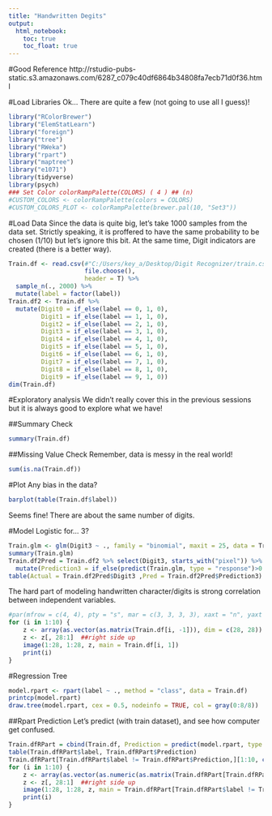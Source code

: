 ---
title: "Handwritten Degits"
output:
  html_notebook:
    toc: true
    toc_float: true
---

#Good Reference
http://rstudio-pubs-static.s3.amazonaws.com/6287_c079c40df6864b34808fa7ecb71d0f36.html

#Load Libraries
Ok...
There are quite a few (not going to use all I guess)!

```{r}
library("RColorBrewer")
library("ElemStatLearn")
library("foreign")
library("tree")
library("RWeka")
library("rpart")
library("maptree")
library("e1071")
library(tidyverse)
library(psych)
### Set Color colorRampPalette(COLORS) ( 4 ) ## (n)
#CUSTOM_COLORS <- colorRampPalette(colors = COLORS)
#CUSTOM_COLORS_PLOT <- colorRampPalette(brewer.pal(10, "Set3"))
```

#Load Data
Since the data is quite big, let's take 1000 samples from the data set.
Strictly speaking, it is proffered to have the same probability to be chosen (1/10) but let's ignore this bit.
At the same time, Digit indicators are created (there is a better way).

```{r}
Train.df <- read.csv(#"C:/Users/key_a/Desktop/Digit Recognizer/train.csv",
                     file.choose(),
                     header = T) %>% 
  sample_n(., 2000) %>% 
  mutate(label = factor(label))
Train.df2 <- Train.df %>%
  mutate(Digit0 = if_else(label == 0, 1, 0),
         Digit1 = if_else(label == 1, 1, 0),
         Digit2 = if_else(label == 2, 1, 0),
         Digit3 = if_else(label == 3, 1, 0),
         Digit4 = if_else(label == 4, 1, 0),
         Digit5 = if_else(label == 5, 1, 0),
         Digit6 = if_else(label == 6, 1, 0),
         Digit7 = if_else(label == 7, 1, 0),
         Digit8 = if_else(label == 8, 1, 0),
         Digit9 = if_else(label == 9, 1, 0))
dim(Train.df)
```

#Exploratory analysis
We didn't really cover this in the previous sessions but it is always good to explore what we have!

##Summary Check
```{r}
summary(Train.df)
```

##Missing Value Check
Remember, data is messy in the real world!

```{r}
sum(is.na(Train.df))
```



#Plot
Any bias in the data?

```{r}
barplot(table(Train.df$label))
```

Seems fine!
There are about the same number of digits.

#Model
Logistic for... 3?

```{r}
Train.glm <- glm(Digit3 ~ ., family = "binomial", maxit = 25, data = Train.df2 %>% select(Digit3, starts_with("pixel")))
summary(Train.glm)
Train.df2Pred = Train.df2 %>% select(Digit3, starts_with("pixel")) %>%
  mutate(Prediction3 = if_else(predict(Train.glm, type = "response")>0.5,1,0))
table(Actual = Train.df2Pred$Digit3 ,Pred = Train.df2Pred$Prediction3)
```

The hard part of modeling handwritten character/digits is strong correlation between independent variables.

```{r}
#par(mfrow = c(4, 4), pty = "s", mar = c(3, 3, 3, 3), xaxt = "n", yaxt = "n")
for (i in 1:10) {
    z <- array(as.vector(as.matrix(Train.df[i, -1])), dim = c(28, 28))
    z <- z[, 28:1]  ##right side up
    image(1:28, 1:28, z, main = Train.df[i, 1])
    print(i)
}
```


#Regression Tree
```{r}
model.rpart <- rpart(label ~ ., method = "class", data = Train.df)
printcp(model.rpart)
draw.tree(model.rpart, cex = 0.5, nodeinfo = TRUE, col = gray(0:8/8))
```

##Rpart Prediction
Let's predict (with train dataset), and see how computer get confused.

```{r}
Train.dfRPart = cbind(Train.df, Prediction = predict(model.rpart, type = 'class'))
table(Train.dfRPart$label, Train.dfRPart$Prediction)
Train.dfRPart[Train.dfRPart$label != Train.dfRPart$Prediction,][1:10, c(1,length(Train.dfRPart))]
for (i in 1:10) {
    z <- array(as.vector(as.numeric(as.matrix(Train.dfRPart[Train.dfRPart$label != Train.dfRPart$Prediction,][i, -1]))), dim = c(28, 28))
    z <- z[, 28:1]  ##right side up
    image(1:28, 1:28, z, main = Train.dfRPart[Train.dfRPart$label != Train.dfRPart$Prediction,][i, 1])
    print(i)
}
```


